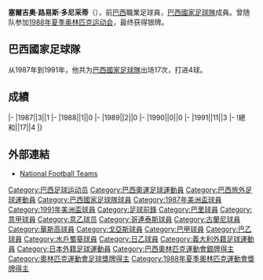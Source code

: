 {{unreferenced|time=2015-11-25T09:12:33+00:00}}
{{Infobox football biography
|name=若奥·保罗
|image=
|fullname=João Paulo
|birth_date={{Birth date and age|1964|7|9}}
|cityofbirth=[[坎皮纳斯|坎皮纳斯]]
|countryofbirth=[[巴西|巴西]]
|height=
|position=[[中场|中场]]
|currentclub=
|years1=1983-1989
|clubs1=[[瓜拉尼足球俱乐部|瓜蘭尼]]
|caps1=
|goals1=
|years2=1989-1994
|clubs2=[[巴里体育俱乐部|巴里]]
|caps2=
|goals2=
|years3=1994
|clubs3=[[華斯高達伽馬划艇會|華斯高]]
|caps3=
|goals3=
|years4=1995
|clubs4=[[戈亞斯體育會|戈亞斯]]
|caps4=
|goals4=
|years5=1996-1998
|clubs5=[[哥連泰斯保利斯塔體育會|哥連泰斯]]
|caps5=
|goals5=
|years6=1999-2003
|clubs6=[[União_São_João_EC|União São João]]
|caps6=
|goals6=
|years7=2000
|clubs7=→[[水戶蜀葵|水戶蜀葵]]
|caps7=
|goals7=
|years8=2004
|clubs8=[[CA_Taquaritinga|Taquaritinga]]
|caps8=
|goals8=
|years9=2004
|clubs9=[[AA_Internacional|Internacional]]
|caps9=
|goals9=
|nationalyears=1987-1991
|nationalteam=[[巴西國家足球隊|巴西]]
|nationalcaps(goals)=17 (4)
}}
'''塞爾吉奧·路易斯·多尼采蒂'''（{{Bd|1964年|7月9日||}}），前[[巴西|巴西]]職業足球員，[[巴西國家足球隊|巴西國家足球隊]]成員。曾随队参加[[1988年夏季奥林匹克运动会|1988年夏季奥林匹克运动会]]，最终获得银牌。

==巴西國家足球隊==
从1987年到1991年，他共为[[巴西國家足球隊|巴西國家足球隊]]出场17次，打进4球。

==成績==
{{Football player national team statistics|BRA}}
|-
|1987||3||1
|-
|1988||1||0
|-
|1989||2||0
|-
|1990||0||0
|-
|1991||11||3
|-
!總和||17||4
|}

==外部連結==
{{Reflist}}
*[http://www.national-football-teams.com/player/16544/Joao_Paulo_1.html National Football Teams] {{Wayback|url=http://www.national-football-teams.com/player/16544/Joao_Paulo_1.html |date=20140426151055 }}

{{Soccer-player-stub}}

{{DEFAULTSORT:João Paulo}}
[[Category:巴西足球运动员|Category:巴西足球运动员]]
[[Category:巴西奧運足球運動員|Category:巴西奧運足球運動員]]
[[Category:巴西旅外足球運動員|Category:巴西旅外足球運動員]]
[[Category:巴西國家足球隊球員|Category:巴西國家足球隊球員]]
[[Category:1987年美洲盃球員|Category:1987年美洲盃球員]]
[[Category:1991年美洲盃球員|Category:1991年美洲盃球員]]
[[Category:足球前鋒|Category:足球前鋒]]
[[Category:巴里球員|Category:巴里球員]]
[[Category:意甲球員|Category:意甲球員]]
[[Category:意乙球员|Category:意乙球员]]
[[Category:哥連泰斯球員|Category:哥連泰斯球員]]
[[Category:古蘭尼球員|Category:古蘭尼球員]]
[[Category:華斯高球員|Category:華斯高球員]]
[[Category:戈亞斯球員|Category:戈亞斯球員]]
[[Category:巴甲球員|Category:巴甲球員]]
[[Category:巴乙球員|Category:巴乙球員]]
[[Category:水戶蜀葵球員|Category:水戶蜀葵球員]]
[[Category:日乙球員|Category:日乙球員]]
[[Category:義大利外籍足球運動員|Category:義大利外籍足球運動員]]
[[Category:日本外籍足球運動員|Category:日本外籍足球運動員]]
[[Category:巴西奧林匹克運動會銀牌得主|Category:巴西奧林匹克運動會銀牌得主]]
[[Category:奧林匹克運動會足球獎牌得主|Category:奧林匹克運動會足球獎牌得主]]
[[Category:1988年夏季奧林匹克運動會獎牌得主|Category:1988年夏季奧林匹克運動會獎牌得主]]